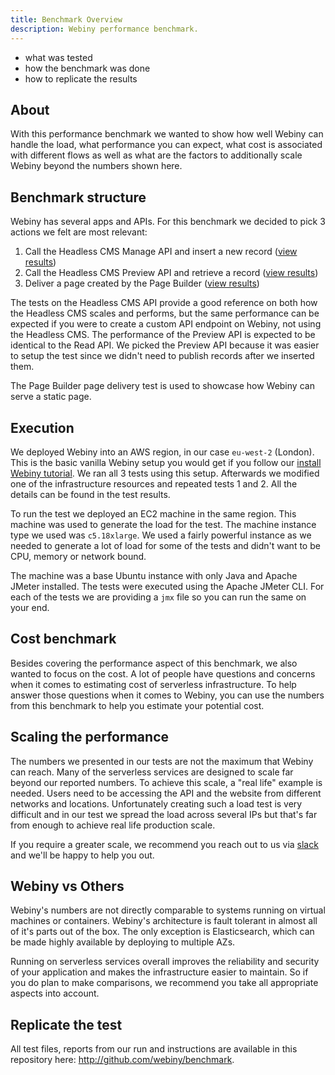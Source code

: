 ```yaml
---
title: Benchmark Overview
description: Webiny performance benchmark.
---
```



<Alert type="success" title="What you’ll learn">

- what was tested
- how the benchmark was done
- how to replicate the results

</Alert>

## About

With this performance benchmark we wanted to show how well Webiny can handle the load, what performance you can expect, what cost is associated with different flows as well as what are the factors to additionally scale Webiny beyond the numbers shown here.

## Benchmark structure

Webiny has several apps and APIs. For this benchmark we decided to pick 3 actions we felt are most relevant:

1. Call the Headless CMS Manage API and insert a new record ([view results](../performance-and-load-benchmark/headless-cms/write-benchmark))
2. Call the Headless CMS Preview API and retrieve a record ([view results](../performance-and-load-benchmark/headless-cms/read-benchmark))
3. Deliver a page created by the Page Builder ([view results](../performance-and-load-benchmark/page-builder/deliver-a-page))

The tests on the Headless CMS API provide a good reference on both how the Headless CMS scales and performs, but the same performance can be expected if you were to create a custom API endpoint on Webiny, not using the Headless CMS. The performance of the Preview API is expected to be identical to the Read API. We picked the Preview API because it was easier to setup the test since we didn't need to publish records after we inserted them.

The Page Builder page delivery test is used to showcase how Webiny can serve a static page.

## Execution

We deployed Webiny into an AWS region, in our case `eu-west-2` (London). This is the basic vanilla Webiny setup you would get if you follow our [install Webiny tutorial](/docs/{version}/get-started/install-webiny). We ran all 3 tests using this setup. Afterwards we modified one of the infrastructure resources and repeated tests 1 and 2. All the details can be found in the test results.

To run the test we deployed an EC2 machine in the same region. This machine was used to generate the load for the test. The machine instance type we used was `c5.18xlarge`. We used a fairly powerful instance as we needed to generate a lot of load for some of the tests and didn't want to be CPU, memory or network bound.

The machine was a base Ubuntu instance with only Java and Apache JMeter installed.
The tests were executed using the Apache JMeter CLI. For each of the tests we are providing a `jmx` file so you can run the same on your end.

## Cost benchmark

Besides covering the performance aspect of this benchmark, we also wanted to focus on the cost. A lot of people have questions and concerns when it comes to estimating cost of serverless infrastructure. To help answer those questions when it comes to Webiny, you can use the numbers from this benchmark to help you estimate your potential cost.

## Scaling the performance

The numbers we presented in our tests are not the maximum that Webiny can reach. Many of the serverless services are designed to scale far beyond our reported numbers. To achieve this scale, a "real life" example is needed. Users need to be accessing the API and the website from different networks and locations. Unfortunately creating such a load test is very difficult and in our test we spread the load across several IPs but that's far from enough to achieve real life production scale.

If you require a greater scale, we recommend you reach out to us via [slack](https://www.webiny.com/slack) and we'll be happy to help you out.

## Webiny vs Others

Webiny's numbers are not directly comparable to systems running on virtual machines or containers. Webiny's architecture is fault tolerant in almost all of it's parts out of the box. The only exception is Elasticsearch, which can be made highly available by deploying to multiple AZs.

Running on serverless services overall improves the reliability and security of your application and makes the infrastructure easier to maintain. So if you do plan to make comparisons, we recommend you take all appropriate aspects into account.

## Replicate the test

All test files, reports from our run and instructions are available in this repository here: http://github.com/webiny/benchmark.

